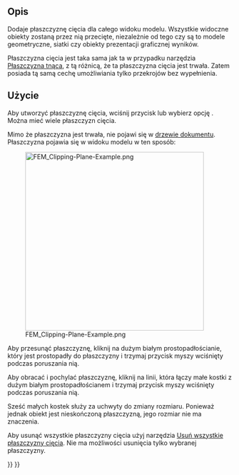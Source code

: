 <languages/>

{{Docnav
|[[FEM_PostCreateFunctionBox/pl|Utwórz funkcję prostopadłościanu]]
|[[FEM_ClippingPlaneRemoveAll/pl|Usuń wszystkie płaszczyzny cięcia]]
|[[FEM_Workbench/pl|środowisko pracy MES]]
|IconL=FEM_PostCreateFunctionBox.svg
|IconR=FEM_ClippingPlaneRemoveAll.svg
|IconC=Workbench_FEM.svg
}}

{{GuiCommand/pl
|Name=FEM ClippingPlaneAdd
|Name/pl=Płaszczyzna cięcia na ścianie
|MenuLocation=Narzędzia → Płaszczyzna cięcia na ścianie
|Workbenches=[[FEM_Workbench/pl|MES]]
|SeeAlso=[[FEM_tutorial/pl|Poradnik MES]]
}}

<span id="Description"></span>
==Opis==

Dodaje płaszczyznę cięcia dla całego widoku modelu. Wszystkie widoczne obiekty zostaną przez nią przecięte, niezależnie od tego czy są to modele geometryczne, siatki czy obiekty prezentacji graficznej wyników.

Płaszczyzna cięcia jest taka sama jak ta w przypadku narzędzia [[Std_ToggleClipPlane/pl|Płaszczyzna tnąca]], z tą różnicą, że ta płaszczyzna cięcia jest trwała. Zatem posiada tą samą cechę umożliwiania tylko przekrojów bez wypełnienia.

<span id="Usage"></span>
==Użycie==

Aby utworzyć płaszczyznę cięcia, wciśnij przycisk {{Button|[[Image:FEM_ClippingPlaneAdd.svg|16px]] '''Płaszczyzna cięcia na ścianie'''}} lub wybierz opcję {{MenuCommand|Narzędzia → [[Image:FEM_ClippingPlaneAdd.svg|16px]] Płaszczyzna cięcia na ścianie}}. Można mieć wiele płaszczyzn cięcia.

Mimo że płaszczyzna jest trwała, nie pojawi się w [[Tree_view/pl|drzewie dokumentu]]. Płaszczyzna pojawia się w widoku modelu w ten sposób:

[[File:FEM_Clipping-Plane-Example.png|400px]]

Aby przesunąć płaszczyznę, kliknij na dużym białym prostopadłościanie, który jest prostopadły do płaszczyzny i trzymaj przycisk myszy wciśnięty podczas poruszania nią.

Aby obracać i pochylać płaszczyznę, kliknij na linii, która łączy małe kostki z dużym białym prostopadłościanem i trzymaj przycisk myszy wciśnięty podczas poruszania nią. 

Sześć małych kostek służy za uchwyty do zmiany rozmiaru. Ponieważ jednak obiekt jest nieskończoną płaszczyzną, jego rozmiar nie ma znaczenia.

Aby usunąć wszystkie płaszczyzny cięcia użyj narzędzia [[FEM_ClippingPlaneRemoveAll/pl|Usuń wszystkie płaszczyzny cięcia]]. Nie ma możliwości usunięcia tylko wybranej płaszczyzny.


{{Docnav
|[[FEM_PostCreateFunctionBox/pl|Utwórz funkcję prostopadłościanu]]
|[[FEM_ClippingPlaneRemoveAll/pl|Usuń wszystkie płaszczyzny cięcia]]
|[[FEM_Workbench/pl|środowisko pracy MES]]
|IconL=FEM_PostCreateFunctionBox.svg
|IconR=FEM_ClippingPlaneRemoveAll.svg
|IconC=Workbench_FEM.svg
}}

{{FEM Tools navi{{#translation:}}}}
{{Userdocnavi{{#translation:}}}}